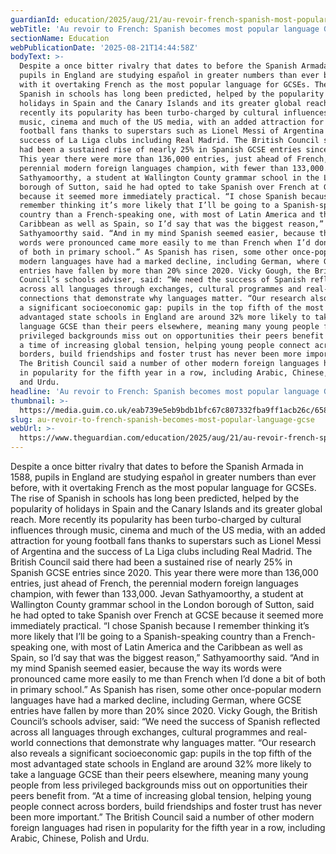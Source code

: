 ```yaml
---
guardianId: education/2025/aug/21/au-revoir-french-spanish-most-popular-language-gcse
webTitle: 'Au revoir to French: Spanish becomes most popular language GCSE'
sectionName: Education
webPublicationDate: '2025-08-21T14:44:58Z'
bodyText: >-
  Despite a once bitter rivalry that dates to before the Spanish Armada in 1588,
  pupils in England are studying español in greater numbers than ever before,
  with it overtaking French as the most popular language for GCSEs. The rise of
  Spanish in schools has long been predicted, helped by the popularity of
  holidays in Spain and the Canary Islands and its greater global reach. More
  recently its popularity has been turbo-charged by cultural influences through
  music, cinema and much of the US media, with an added attraction for young
  football fans thanks to superstars such as Lionel Messi of Argentina and the
  success of La Liga clubs including Real Madrid. The British Council said there
  had been a sustained rise of nearly 25% in Spanish GCSE entries since 2020.
  This year there were more than 136,000 entries, just ahead of French, the
  perennial modern foreign languages champion, with fewer than 133,000. Jevan
  Sathyamoorthy, a student at Wallington County grammar school in the London
  borough of Sutton, said he had opted to take Spanish over French at GCSE
  because it seemed more immediately practical. “I chose Spanish because I
  remember thinking it’s more likely that I’ll be going to a Spanish-speaking
  country than a French-speaking one, with most of Latin America and the
  Caribbean as well as Spain, so I’d say that was the biggest reason,”
  Sathyamoorthy said. “And in my mind Spanish seemed easier, because the way its
  words were pronounced came more easily to me than French when I’d done a bit
  of both in primary school.” As Spanish has risen, some other once-popular
  modern languages have had a marked decline, including German, where GCSE
  entries have fallen by more than 20% since 2020. Vicky Gough, the British
  Council’s schools adviser, said: “We need the success of Spanish reflected
  across all languages through exchanges, cultural programmes and real-world
  connections that demonstrate why languages matter. “Our research also reveals
  a significant socioeconomic gap: pupils in the top fifth of the most
  advantaged state schools in England are around 32% more likely to take a
  language GCSE than their peers elsewhere, meaning many young people from less
  privileged backgrounds miss out on opportunities their peers benefit from. “At
  a time of increasing global tension, helping young people connect across
  borders, build friendships and foster trust has never been more important.”
  The British Council said a number of other modern foreign languages had risen
  in popularity for the fifth year in a row, including Arabic, Chinese, Polish
  and Urdu.
headline: 'Au revoir to French: Spanish becomes most popular language GCSE'
thumbnail: >-
  https://media.guim.co.uk/eab739e5eb9bdb1bfc67c807332fba9ff1acb26c/658_0_4099_3280/500.jpg
slug: au-revoir-to-french-spanish-becomes-most-popular-language-gcse
webUrl: >-
  https://www.theguardian.com/education/2025/aug/21/au-revoir-french-spanish-most-popular-language-gcse
---
```

Despite a once bitter rivalry that dates to before the Spanish Armada in 1588, pupils in England are studying español in greater numbers than ever before, with it overtaking French as the most popular language for GCSEs. The rise of Spanish in schools has long been predicted, helped by the popularity of holidays in Spain and the Canary Islands and its greater global reach. More recently its popularity has been turbo-charged by cultural influences through music, cinema and much of the US media, with an added attraction for young football fans thanks to superstars such as Lionel Messi of Argentina and the success of La Liga clubs including Real Madrid. The British Council said there had been a sustained rise of nearly 25% in Spanish GCSE entries since 2020. This year there were more than 136,000 entries, just ahead of French, the perennial modern foreign languages champion, with fewer than 133,000. Jevan Sathyamoorthy, a student at Wallington County grammar school in the London borough of Sutton, said he had opted to take Spanish over French at GCSE because it seemed more immediately practical. “I chose Spanish because I remember thinking it’s more likely that I’ll be going to a Spanish-speaking country than a French-speaking one, with most of Latin America and the Caribbean as well as Spain, so I’d say that was the biggest reason,” Sathyamoorthy said. “And in my mind Spanish seemed easier, because the way its words were pronounced came more easily to me than French when I’d done a bit of both in primary school.” As Spanish has risen, some other once-popular modern languages have had a marked decline, including German, where GCSE entries have fallen by more than 20% since 2020. Vicky Gough, the British Council’s schools adviser, said: “We need the success of Spanish reflected across all languages through exchanges, cultural programmes and real-world connections that demonstrate why languages matter. “Our research also reveals a significant socioeconomic gap: pupils in the top fifth of the most advantaged state schools in England are around 32% more likely to take a language GCSE than their peers elsewhere, meaning many young people from less privileged backgrounds miss out on opportunities their peers benefit from. “At a time of increasing global tension, helping young people connect across borders, build friendships and foster trust has never been more important.” The British Council said a number of other modern foreign languages had risen in popularity for the fifth year in a row, including Arabic, Chinese, Polish and Urdu.
